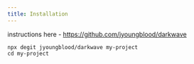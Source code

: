 ```yaml
---
title: Installation
---
```


instructions here - https://github.com/jyoungblood/darkwave

```
npx degit jyoungblood/darkwave my-project
cd my-project
```